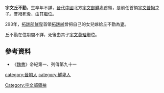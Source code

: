 '''宇文丘不勤'''，生卒年不詳，[[晉代|晉代]][[中國|中國]]北方[[宇文部鮮卑|宇文部鮮卑]]首領，是前任首領[[宇文普撥|宇文普撥]]之子。普撥死後，由其繼位。

293年，[[拓跋部|拓跋部]][[鮮卑|鮮卑]]首領[[拓跋綽|拓跋綽]]曾把自己的女兒嫁給丘不勤為[[妻|妻]]。

丘不勤在位期間不詳，死後由其子[[宇文莫珪|宇文莫珪]]繼位。

==參考資料==
*《[[魏書|魏書]]》帝紀第一、列傳第九十一

{{中国皇帝|父[[宇文普撥|宇文普撥]]|子[[宇文莫珪|宇文莫珪]]|[[东晋十六国君主列表#宇文部|宇文部鮮卑]]首領|？}}

[[category:晉朝人|category:晉朝人]]
[[category:鮮卑人|category:鮮卑人]]
[[Category:宇文部領袖|Category:宇文部領袖]]
{{晋朝人物小作品}}